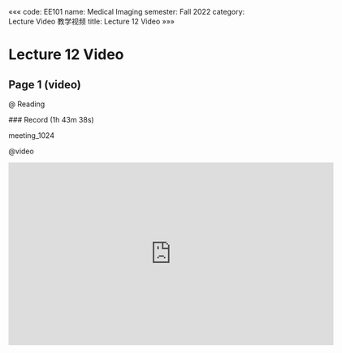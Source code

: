 «««
code: EE101
name: Medical Imaging
semester: Fall 2022
category: Lecture Video 教学视频
title: Lecture 12 Video
»»»

# Lecture 12 Video

## Page 1 (video)

@ Reading

<div class="markdown-body">
### Record (1h 43m 38s)

meeting_1024
</div>

@video

<iframe src="https://sbbrisk.com/e/a8bu9qm8mbi1.html" frameborder=0 marginwidth=0 marginheight=0 scrolling=no width=640 height=360 allowfullscreen></iframe>
